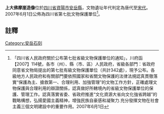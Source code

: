 {{msg:四川省文物保護單位
|名稱 = 上大佛摩崖造像
|編號 = 247
|圖片 = 
|級別 = S7
|分類 = 
|時代 = [[唐代|唐代]]至[[宋代|宋代]]
|地点 = [[四川省|四川省]][[資陽市|資陽市]][[安岳縣|安岳縣]]
|坐標 =
|登錄 = 2007年6月1日
}}
'''上大佛摩崖造像'''位於[[四川省|四川省]][[資陽市|資陽市]][[安岳縣|安岳縣]]，文物遺址年代判定為唐代至[[宋代|宋代]]。2007年6月1日公佈為四川省第七批文物保護單位<ref>「四川省人民政府關於公布第七批省級文物保護單位的通知」，川府函【2007】114號，各市（州）、縣（市、區）人民政府，省級各部門：省政府同意省文物局提出的第七批有級文物保護單位（共計342處），現予公布。各級地方人民政府和有關部門要依照國家和省關文物保護的法律法規認真貫徹落實“保護為主、搶救第一、合理利用、加強管理”的文物工作方針，正確處理文物保護與合理利用的辯證關係，認真做好所轄境內的省級文物保護單位的保護、管理工作。認真落實省委、省政府推進“文化資源大省向文化強省跨越”的戰略構想，弘揚愛國主義精神，增強民族自豪感和凝聚力.充分發揮文物在社會主義三個文明建設中的重要作用。2007年6月1日</ref>。
==註釋==
{{reflist}}
{{文物保護單位小作品}}

[[Category:安岳石刻|Category:安岳石刻]]